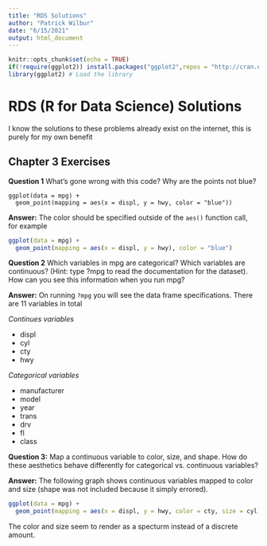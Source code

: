 ```yaml
---
title: "RDS Solutions"
author: "Patrick Wilbur"
date: "6/15/2021"
output: html_document
---
```


```r
knitr::opts_chunk$set(echo = TRUE)
if(!require(ggplot2)) install.packages("ggplot2",repos = "http://cran.us.r-project.org") # install package if not already installed
library(ggplot2) # Load the library
```

# RDS (R for Data Science) Solutions

I know the solutions to these problems already exist on the internet, this is purely for my own benefit

## Chapter 3 Exercises

**Question 1** What’s gone wrong with this code? Why are the points not blue?

```
ggplot(data = mpg) + 
  geom_point(mapping = aes(x = displ, y = hwy, color = "blue"))
```

**Answer:** The color should be specified outside of the `aes()` function call, for example

```r
ggplot(data = mpg) + 
  geom_point(mapping = aes(x = displ, y = hwy), color = "blue")
```

**Question 2** Which variables in mpg are categorical? Which variables are continuous? (Hint: type ?mpg to read the documentation for the dataset). How can you see this information when you run mpg?

**Answer:** On running `?mpg` you will see the data frame specifications. There are 11 variables in total

*Continues variables*  

* displ  
* cyl  
* cty  
* hwy  

*Categorical variables*  

* manufacturer  
* model  
* year  
* trans  
* drv  
* fl  
* class  

**Question 3:** Map a continuous variable to color, size, and shape. How do these aesthetics behave differently for categorical vs. continuous variables?

**Answer:** The following graph shows continuous variables mapped to color and size (shape was not included because it simply errored).

```r
ggplot(data = mpg) +
  geom_point(mapping = aes(x = displ, y = hwy, color = cty, size = cyl))
```

The color and size seem to render as a specturm instead of a discrete amount.

